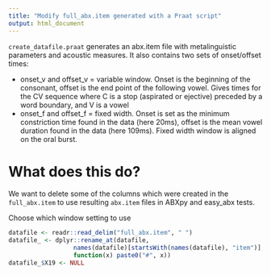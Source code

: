 ```yaml
---
title: "Modify full_abx.item generated with a Praat script"
output: html_document
---
```


`create_datafile.praat` generates an abx.item file with metalinguistic parameters and acoustic measures. It also contains two sets of onset/offset times:

- onset_v and offset_v = variable window. Onset is the beginning of the consonant, offset is the end point of the following vowel. Gives times for the CV sequence where C is a stop (aspirated or ejective) preceded by a word boundary, and V is a vowel 
- onset_f and offset_f = fixed width. Onset is set as the minimum constriction time found in the data (here 20ms), offset is the mean vowel duration found in the data (here 109ms). Fixed width window is aligned on the oral burst. 

# What does this do?
We want to delete some of the columns which were created in the `full_abx.item` to use resulting `abx.item` files in ABXpy and easy_abx tests. 

Choose which window setting to use
```r
datafile <- readr::read_delim("full_abx.item", " ")
datafile_ <- dplyr::rename_at(datafile, 
                  names(datafile)[startsWith(names(datafile), "item")], 
                  function(x) paste0("#", x))
datafile_$X19 <- NULL
```

